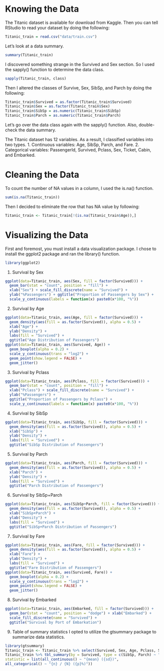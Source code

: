 # Knowing the Data
The Titanic dataset is available for download from Kaggle. Then you can tell RStudio to read your dataset by doing the following:
```r
Titanic_train = read.csv("data/train.csv")
```
Let’s look at a data summary.
```r
summary(Titanic_train)
```
I discovered something strange in the Survived and Sex section. So I used the sapply() function to determine the data class.
```r
sapply(Titanic_train, class)
```
Then I altered the classes of Survive, Sex, SibSp, and Parch by doing the following:
```r
Titanic_train$Survived = as.factor(Titanic_train$Survived)
Titanic_train$Sex = as.factor(Titanic_train$Sex)
Titanic_train$SibSp = as.numeric(Titanic_train$SibSp)
Titanic_train$Parch = as.numeric(Titanic_train$Parch)
```
Let’s go over the data class again with the sapply() function. Also, double-check the data summary.

The Titanic dataset has 12 variables. As a result, I classified variables into two types.
1. Continuous variables: Age, SibSp, Parch, and Fare.
2. Categorical variables: PassengerId, Survived, Pclass, Sex, Ticket, Cabin, and Embarked.

# Cleaning the Data
To count the number of NA values in a column, I used the is.na() function.
```r
sum(is.na(Titanic_train))
```
Then I decided to eliminate the row that has NA value by following:
```r
Titanic_train <- Titanic_train[!(is.na(Titanic_train$Age)),]
```

# Visualizing the Data
First and foremost, you must install a data visualization package. I chose to install the ggplot2 package and ran the library() function.
```r
library(ggplot2)
```
1. Survival by Sex
```r
ggplot(data=Titanic_train, aes(Sex, fill = factor(Survived))) + 
  geom_bar(stat = "count", position = "fill") + 
  xlab("Sex") + scale_fill_discrete(name = "Survived") + 
  ylab("%Passengers") + ggtitle("Proportion of Passengers by Sex") + 
  scale_y_continuous(labels = function(x) paste0(x*100, "%"))
```
2. Survival by Age
```r
ggplot(data=Titanic_train, aes(Age, fill = factor(Survived))) +
  geom_density(aes(fill = as.factor(Survived)), alpha = 0.5) +
  xlab("Age") +
  ylab("Density") +
  labs(fill = "Survived") +
  ggtitle("Age Distribution of Passengers")
ggplot(data=Titanic_train, aes(Survived, Age)) +
  geom_boxplot(alpha = 0.2) +
  scale_y_continuous(trans = "log2") +
  geom_point(show.legend = FALSE) + 
  geom_jitter()
```
3. Survival by Pclass
```r
ggplot(data=Titanic_train, aes(Pclass, fill = factor(Survived))) + 
  geom_bar(stat = "count", position = "fill") + 
  xlab("Pclass") + scale_fill_discrete(name = "Survived") +
  ylab("%Passengers") +
  ggtitle("Proportion of Passengers by Pclass") +
  scale_y_continuous(labels = function(x) paste0(x*100, "%"))
```
4. Survival by SibSp
```r
ggplot(data=Titanic_train, aes(SibSp, fill = factor(Survived))) +
  geom_density(aes(fill = as.factor(Survived)), alpha = 0.5) +
  xlab("SibSp") +
  ylab("Density") +
  labs(fill = "Survived") +
  ggtitle("SibSp Distribution of Passengers")
```
5. Survival by Parch
```r
ggplot(data=Titanic_train, aes(Parch, fill = factor(Survived))) +
  geom_density(aes(fill = as.factor(Survived)), alpha = 0.5) +
  xlab("Parch") +
  ylab("Density") +
  labs(fill = "Survived") +
  ggtitle("Parch Distribution of Passengers")
```
6. Survival by SibSp+Parch
```r
ggplot(data=Titanic_train, aes(SibSp+Parch, fill = factor(Survived))) +
  geom_density(aes(fill = as.factor(Survived)), alpha = 0.5) +
  xlab("SibSp+Parch") +
  ylab("Density") +
  labs(fill = "Survived") +
  ggtitle("SibSp+Parch Distribution of Passengers")
```
7. Survival by Fare
```r
ggplot(data=Titanic_train, aes(Fare, fill = factor(Survived))) +
  geom_density(aes(fill = as.factor(Survived)), alpha = 0.5) +
  xlab("Fare") +
  ylab("Density") +
  labs(fill = "Survived") +
  ggtitle("Fare Distribution of Passengers")
ggplot(data=Titanic_train, aes(Survived, Fare)) +
  geom_boxplot(alpha = 0.2) +
  scale_y_continuous(trans = "log2") +
  geom_point(show.legend = FALSE) + 
  geom_jitter()
```
8. Survival by Embarked
```r
ggplot(data=Titanic_train, aes(Embarked, fill = factor(Survived))) + 
  geom_bar(stat = "count", position = "dodge") + xlab("Embarked") + 
  scale_fill_discrete(name = "Survived") + 
  ggtitle("Survival by Port of Embarkation")
```
9. Table of summary statistics
I opted to utilize the gtsummary package to summarize data statistics.
```r
library(gtsummary)
Titanic_train <- Titanic_train %>% select(Survived, Sex, Age, Pclass, SibSp, Parch, Fare, Embarked)
Titanic_train %>% tbl_summary(by = Survived, type = c(SibSp, Parch) ~ "continuous", 
statistic = list(all_continuous() ~ "{mean} ({sd})",
all_categorical() ~ "{n} / {N} ({p}%)"))
```

